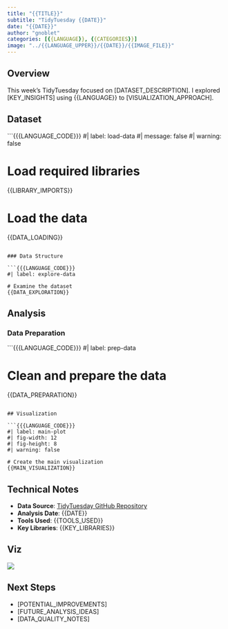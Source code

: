 ```yaml
---
title: "{{TITLE}}"
subtitle: "TidyTuesday {{DATE}}"
date: "{{DATE}}"
author: "gnoblet"
categories: [{{LANGUAGE}}, {{CATEGORIES}}]
image: "../{{LANGUAGE_UPPER}}/{{DATE}}/{{IMAGE_FILE}}"
---
```


## Overview

This week's TidyTuesday focused on [DATASET_DESCRIPTION]. I explored [KEY_INSIGHTS] using {{LANGUAGE}} to [VISUALIZATION_APPROACH].

## Dataset

```{{{LANGUAGE_CODE}}}
#| label: load-data
#| message: false
#| warning: false

# Load required libraries
{{LIBRARY_IMPORTS}}

# Load the data
{{DATA_LOADING}}
```

### Data Structure

```{{{LANGUAGE_CODE}}}
#| label: explore-data

# Examine the dataset
{{DATA_EXPLORATION}}
```

## Analysis

### Data Preparation

```{{{LANGUAGE_CODE}}}
#| label: prep-data

# Clean and prepare the data
{{DATA_PREPARATION}}
```

## Visualization

```{{{LANGUAGE_CODE}}}
#| label: main-plot
#| fig-width: 12
#| fig-height: 8
#| warning: false

# Create the main visualization
{{MAIN_VISUALIZATION}}
```

## Technical Notes

- **Data Source**: [TidyTuesday GitHub Repository](https://github.com/rfordatascience/tidytuesday)
- **Analysis Date**: {{DATE}}
- **Tools Used**: {{TOOLS_USED}}
- **Key Libraries**: {{KEY_LIBRARIES}}

## Viz

![](../{{LANGUAGE_UPPER}}/{{DATE}}/{{IMAGE_FILE}})

## Next Steps

- [POTENTIAL_IMPROVEMENTS]
- [FUTURE_ANALYSIS_IDEAS]
- [DATA_QUALITY_NOTES]
